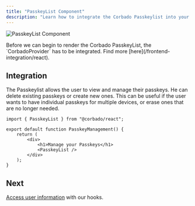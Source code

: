 ```yaml
---
title: "PasskeyList Component"
description: "Learn how to integrate the Corbado Passkeylist into your React application."
---
```



![PasskeyList Component](/images/frontend-integration/ui-components/passkeylist/passkeylist.webp)

<Warning>
    Before we can begin to render the Corbado PasskeyList, the `CorbadoProvider` has to be integrated.
    Find more [here](/frontend-integration/react).
</Warning>

## Integration

The Passkeylist allows the user to view and manage their passkeys.
He can delete existing passkeys or create new ones.
This can be useful if the user wants to have individual passkeys for multiple devices, or erase ones
that are no longer needed.

```tsx components/passkey-management.tsx
import { PasskeyList } from "@corbado/react";

export default function PasskeyManagement() {
    return (
        <div>
            <h1>Manage your Passkeys</h1>
            <PasskeyList />
        </div>
    );
}
```

<StylingTranslationCards />

## Next

[Access user information](/frontend-integration/react/authentication-state) with our hooks.